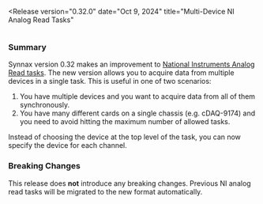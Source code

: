 
<Release
version="0.32.0"
date="Oct 9, 2024"
title="Multi-Device NI Analog Read Tasks"
>

<Image client:only="react" id="releases/0-32-0/thumbnail" />

### Summary

Synnax version 0.32 makes an improvement to [National Instruments Analog Read tasks](/reference/device-drivers/ni/analog-read-task).
The new version allows you to acquire data from multiple devices in a single task. This is useful in one of two scenarios:

1. You have multiple devices and you want to acquire data from all of them synchronously.
2. You have many different cards on a single chassis (e.g. cDAQ-9174) and you need to avoid hitting the maximum number of allowed tasks.

Instead of choosing the device at the top level of the task, you can now specify the
device for each channel.

### Breaking Changes

This release does **not** introduce any breaking changes. Previous NI analog read tasks
will be migrated to the new format automatically.

</Release>
